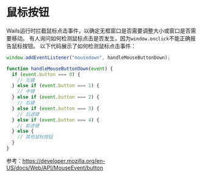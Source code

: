 # 鼠标按钮

Wails运行时拦截鼠标点击事件，以确定无框窗口是否需要调整大小或窗口是否需要移动。
有人询问如何检测鼠标点击是否发生，因为`window.onclick`不能正确报告鼠标按钮。
以下代码展示了如何检测鼠标点击事件：

```javascript
window.addEventListener("mousedown", handleMouseButtonDown);

function handleMouseButtonDown(event) {
  if (event.button === 0) {
    // 左键
  } else if (event.button === 1) {
    // 中键
  } else if (event.button === 2) {
    // 右键
  } else if (event.button === 3) {
    // 后退键
  } else if (event.button === 4) {
    // 前进键
  } else {
    // 其他鼠标按钮
  }
}
```

参考：https://developer.mozilla.org/en-US/docs/Web/API/MouseEvent/button